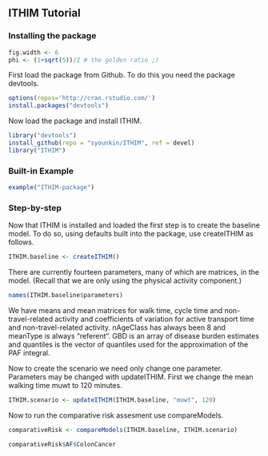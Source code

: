 ## ITHIM Tutorial

### Installing the package

```r
fig.width <- 6
phi <- (1+sqrt(5))/2 # the golden ratio ;)
```

First load the package from Github.  To do this you need the package
devtools.

```r
options(repos='http://cran.rstudio.com/')
install.packages("devtools")
```

Now load the package and install ITHIM.

```r
library("devtools")
install_github(repo = "syounkin/ITHIM", ref = devel)
library("ITHIM")
```

### Built-in Example

```r
example("ITHIM-package")
```

### Step-by-step

Now that ITHIM is installed and loaded the first step is to create the
baseline model.  To do so, using defaults built into the package, use
createITHIM as follows.

```r
ITHIM.baseline <- createITHIM()
```

There are currently fourteen parameters, many of which are matrices,
in the model.  (Recall that we are only using the physical activity
component.)

```r
names(ITHIM.baseline$parameters)
```

We have means and mean matrices for walk time, cycle time and
non-travel-related activity and coefficients of variation for active
transport time and non-travel-related activity.  nAgeClass has always
been 8 and meanType is always "referent".  GBD is an array of disease
burden estimates and quantiles is the vector of quantiles used for the
approximation of the PAF integral.

Now to create the scenario we need only change one parameter.
Parameters may be changed with updateITHIM.  First we change the mean
walking time muwt to 120 minutes.

```r
ITHIM.scenario <- updateITHIM(ITHIM.baseline, "muwt", 120)
```
Now to run the comparative risk assesment use compareModels.
```r
comparativeRisk <- compareModels(ITHIM.baseline, ITHIM.scenario)
```

```r
comparativeRisk$AF$ColonCancer
```
